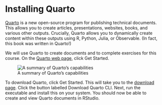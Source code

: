 # Installing Quarto

[Quarto](https://quarto.org/) is a new open-source program for publishing technical documents. This allows you to create articles, presentations, websites, books, and various other outputs. Crucially, Quarto allows you to dynamically create content within these outputs using R, Python, Julia, or Observable. (In fact, this book was written in Quarto!)

We will use Quarto to create documents and to complete exercises for this course. On the [Quarto web page](https://quarto.org/), click Get Started.

![A summary of Quarto's capabilities](img/quarto-intro.png)

To download Quarto, click Get Started. This will take you to the [download page](https://quarto.org/docs/get-started/). Click the button labelled Download Quarto CLI. Next, run the executable and install this on your system. You should now be able to create and view Quarto documents in RStudio.
